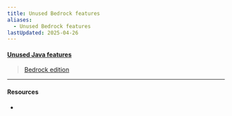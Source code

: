 ```yaml
---
title: Unused Bedrock features
aliases:
  - Unused Bedrock features
lastUpdated: 2025-04-26
---
```



#### [Unused Java features](/unusedjavafeatures)

> [Bedrock edition](/bedrockedition)

---

#### Resources

- <Wiki src="https://minecraft.wiki/w/Bedrock_Edition_unused_features" />